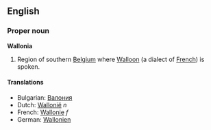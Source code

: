 ==English==

===Proper noun===
'''Wallonia'''

#Region of southern [[Belgium]] where [[Walloon]] (a dialect of [[French]]) is spoken.

====Translations====

*Bulgarian: [[Валония]]
*Dutch: [[Wallonië]] ''n''
*French: [[Wallonie]] ''f''
*German: [[Wallonien]]